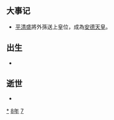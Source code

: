 {{yearTOC|1178|西夏'''[[乾祐_(西夏)|-{乾}-祐]]九年'''；大理'''[[盛德_(大理)|盛德]]三年'''；金'''[[大定_(金朝)|大定]]十八年'''；西辽'''[[天禧_(西遼)|天禧]]元年'''；南宋'''[[淳熙|淳熙]]五年'''；越南'''[[貞符|貞符]]三年'''；日本'''[[治承|治承]]二年'''}}
== 大事记 ==
* [[平清盛|平清盛]]將外孫送上皇位，成為[[安德天皇|安德天皇]]。

== 出生 ==
*

== 逝世 ==
{{Wikisource year mention}}
*

[[Category:1178年|*]]
[[Category:1170年代|8年]]
[[Category:12世纪各年|7]]